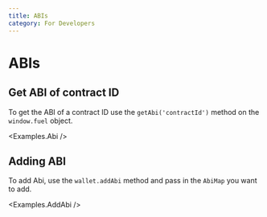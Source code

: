 ```yaml
---
title: ABIs
category: For Developers
---
```


# ABIs

## Get ABI of contract ID

To get the ABI of a contract ID use the `getAbi('contractId')` method on the `window.fuel` object.

<CodeImport file="../../examples/Abi.tsx" />

<Examples.Abi />

## Adding ABI

To add Abi, use the `wallet.addAbi` method and pass in the `AbiMap` you want to add.

<CodeImport file="../../examples/AddAbi.tsx" />

<Examples.AddAbi />
